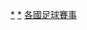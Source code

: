 {{Categories by country|nocat}}
[[Category:國際足球賽事|*]]
[[Category:各國主辦的國際體育賽事|*]]
[[Category:各國足球賽事|]]